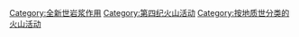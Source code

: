 [[Category:全新世岩浆作用|Category:全新世岩浆作用]]
[[Category:第四纪火山活动|Category:第四纪火山活动]]
[[Category:按地质世分类的火山活动|Category:按地质世分类的火山活动]]